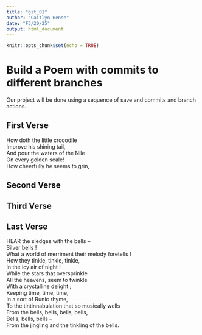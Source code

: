 ```yaml
---
title: "git_01"
author: "Caitlyn Hense"
date: "F3/20/25"
output: html_document
---
```


```r
knitr::opts_chunk$set(echo = TRUE)
```
# Build a Poem with commits to different branches
Our project will be done using a sequence of save and commits and branch actions.
<!-- Do not modify or change any text in "!--" bracketed areas such as this --- these are instructions to
you, if you change any of this the git program will notice it and compromise your git merging strategy !-->

## First Verse 
<!--Put the first five lines of a poem by Lewis Carrol in this section!-->

How doth the little crocodile   
  Improve his shining tail,   
  And pour the waters of the Nile  
  On every golden scale!  
  How cheerfully he seems to grin,  

## Second Verse
<!--Put the first five lines of a poem by Robert Frost here!-->

## Third Verse
<!--Put the first two verses of The Walrus and the Carpenter here!-->

## Last Verse
<!--Put a short poem you created using chatGPT of 20 to 30 lines,here!-->

HEAR the sledges with the bells --  
 Silver bells !  
 What a world of merriment their melody foretells !  
     How they tinkle, tinkle, tinkle,  
      In the icy air of night !  
      While the stars that oversprinkle  
      All the heavens, seem to twinkle  
      With a crystalline delight ;  
      Keeping time, time, time,  
      In a sort of Runic rhyme,  
      To the tintinnabulation that so musically wells  
      From the bells, bells, bells, bells,  
       Bells, bells, bells --  
       From the jingling and the tinkling of the bells.  
